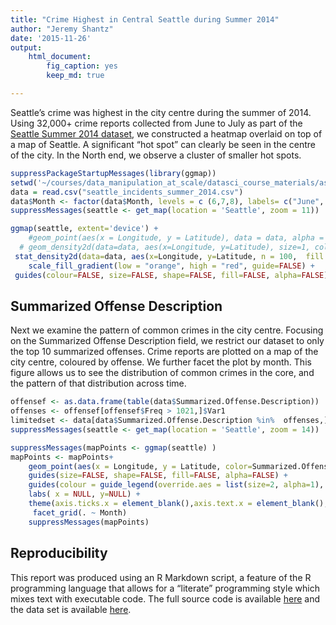 ```yaml
---
title: "Crime Highest in Central Seattle during Summer 2014"
author: "Jeremy Shantz"
date: '2015-11-26'
output: 
    html_document: 
        fig_caption: yes
        keep_md: true

---
```


Seattle's crime was highest in the city centre during the summer of 2014. Using 32,000+ crime reports collected from June to July as part of the [Seattle Summer 2014 dataset](https://github.com/uwescience/datasci_course_materials/blob/master/assignment6/seattle_incidents_summer_2014.csv?raw=true), we constructed a heatmap overlaid on top of a map of Seattle. A significant "hot spot" can clearly be seen in the centre of the city. In the North end, we observe a cluster of smaller hot spots.

```r

suppressPackageStartupMessages(library(ggmap))
setwd('~/courses/data_manipulation_at_scale/datasci_course_materials/assignment6')
data = read.csv("seattle_incidents_summer_2014.csv")
data$Month <- factor(data$Month, levels = c (6,7,8), labels= c("June", "July", "August"))
suppressMessages(seattle <- get_map(location = 'Seattle', zoom = 11))

ggmap(seattle, extent='device') +
    #geom_point(aes(x = Longitude, y = Latitude), data = data, alpha = .15)+ 
  # geom_density2d(data=data, aes(x=Longitude, y=Latitude), size=1, color='yellow') +
 stat_density2d(data=data, aes(x=Longitude, y=Latitude, n = 100,  fill = ..level.., alpha = ..level..),  size = .01, bins = 100, geom = 'polygon', guide=FALSE) +
    scale_fill_gradient(low = "orange", high = "red", guide=FALSE) + 
 guides(colour=FALSE, size=FALSE, shape=FALSE, fill=FALSE, alpha=FALSE)  
```

## Summarized Offense Description

Next we examine the pattern of common crimes in the city centre. Focusing on the Summarized Offense Description field, we restrict our dataset to only the top 10 summarized offenses. Crime reports are plotted on a map of the city centre, coloured by offense. We further facet the plot by month. This figure allows us to see the distribution of common crimes in the core, and the pattern of that distribution across time.

```r

offensef <- as.data.frame(table(data$Summarized.Offense.Description))
offenses <- offensef[offensef$Freq > 1021,]$Var1
limitedset <- data[data$Summarized.Offense.Description %in%  offenses,]
suppressMessages(seattle <- get_map(location = 'Seattle', zoom = 14))

suppressMessages(mapPoints <- ggmap(seattle) )
mapPoints <- mapPoints+  
    geom_point(aes(x = Longitude, y = Latitude, color=Summarized.Offense.Description, size=8), data = limitedset, alpha = .15) + 
    guides(size=FALSE, shape=FALSE, fill=FALSE, alpha=FALSE) +
    guides(colour = guide_legend(override.aes = list(size=2, alpha=1), title=NULL )) +
    labs( x = NULL, y=NULL) + 
    theme(axis.ticks.x = element_blank(),axis.text.x = element_blank(), axis.ticks.y = element_blank(),axis.text.y = element_blank(), legend.position="right", legend.text = element_text(size=8)) + 
     facet_grid(. ~ Month)
    suppressMessages(mapPoints)

```


## Reproducibility

This report was produced using an R Markdown script, a feature of the R programming language that allows for a "literate" programming style which mixes text with executable code. The full source code is available [here](https://github.com/uwescience/datasci_course_materials/blob/master/assignment6/seattle_incidents_summer_2014.csv?raw=true) and the data set is available [here](https://github.com/uwescience/datasci_course_materials/blob/master/assignment6/seattle_incidents_summer_2014.csv?raw=true).

